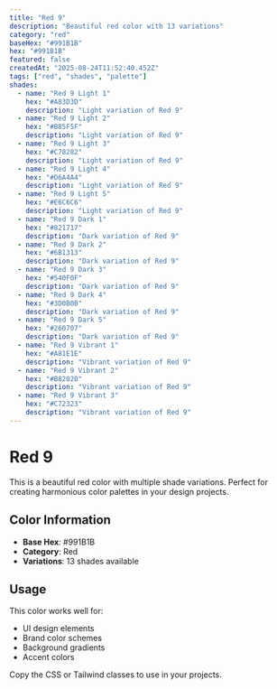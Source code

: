 ```yaml
---
title: "Red 9"
description: "Beautiful red color with 13 variations"
category: "red"
baseHex: "#991B1B"
hex: "#991B1B"
featured: false
createdAt: "2025-08-24T11:52:40.452Z"
tags: ["red", "shades", "palette"]
shades:
  - name: "Red 9 Light 1"
    hex: "#A83D3D"
    description: "Light variation of Red 9"
  - name: "Red 9 Light 2"
    hex: "#B85F5F"
    description: "Light variation of Red 9"
  - name: "Red 9 Light 3"
    hex: "#C78282"
    description: "Light variation of Red 9"
  - name: "Red 9 Light 4"
    hex: "#D6A4A4"
    description: "Light variation of Red 9"
  - name: "Red 9 Light 5"
    hex: "#E6C6C6"
    description: "Light variation of Red 9"
  - name: "Red 9 Dark 1"
    hex: "#821717"
    description: "Dark variation of Red 9"
  - name: "Red 9 Dark 2"
    hex: "#6B1313"
    description: "Dark variation of Red 9"
  - name: "Red 9 Dark 3"
    hex: "#540F0F"
    description: "Dark variation of Red 9"
  - name: "Red 9 Dark 4"
    hex: "#3D0B0B"
    description: "Dark variation of Red 9"
  - name: "Red 9 Dark 5"
    hex: "#260707"
    description: "Dark variation of Red 9"
  - name: "Red 9 Vibrant 1"
    hex: "#A81E1E"
    description: "Vibrant variation of Red 9"
  - name: "Red 9 Vibrant 2"
    hex: "#B82020"
    description: "Vibrant variation of Red 9"
  - name: "Red 9 Vibrant 3"
    hex: "#C72323"
    description: "Vibrant variation of Red 9"
---
```


# Red 9

This is a beautiful red color with multiple shade variations. Perfect for creating harmonious color palettes in your design projects.

## Color Information

- **Base Hex**: #991B1B
- **Category**: Red
- **Variations**: 13 shades available

## Usage

This color works well for:
- UI design elements
- Brand color schemes  
- Background gradients
- Accent colors

Copy the CSS or Tailwind classes to use in your projects.

